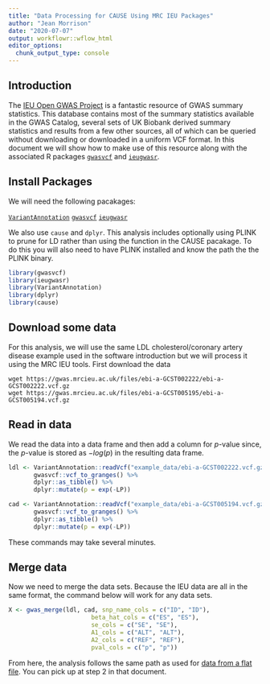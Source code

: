 ```yaml
---
title: "Data Processing for CAUSE Using MRC IEU Packages"
author: "Jean Morrison"
date: "2020-07-07"
output: workflowr::wflow_html
editor_options:
  chunk_output_type: console
---
```


## Introduction

The [IEU Open GWAS Project](https://gwas.mrcieu.ac.uk/) is a fantastic resource of GWAS summary statistics. This database contains most of the summary statistics available in the GWAS Catalog, several sets of UK Biobank derived summary statistics and results from a few other sources, all of which can be queried without downloading or downloaded in a uniform VCF format. In this document we will show how to make use of this resource along with the associated R packages [`gwasvcf`](https://github.com/mrcieu/gwasvcf) and [`ieugwasr`](https://github.com/mrcieu/ieugwasr).



## Install Packages

We will need the following pacakages:

[`VariantAnnotation`](https://www.bioconductor.org/packages/release/bioc/html/VariantAnnotation.html)
[`gwasvcf`](https://github.com/mrcieu/gwasvcf)
[`ieugwasr`](https://github.com/mrcieu/ieugwasr)

We also use `cause` and `dplyr`. This analysis includes optionally using PLINK to prune for LD rather than using the function in the CAUSE pacakage. To do this you will also need to have PLINK installed and know the path the the PLINK binary. 


```r
library(gwasvcf)
library(ieugwasr)
library(VariantAnnotation)
library(dplyr)
library(cause)
```
## Download some data

For this analysis, we will use the same LDL cholesterol/coronary artery disease example used in the software introduction but we will process it using the MRC IEU tools. First download the data

```
wget https://gwas.mrcieu.ac.uk/files/ebi-a-GCST002222/ebi-a-GCST002222.vcf.gz 
wget https://gwas.mrcieu.ac.uk/files/ebi-a-GCST005195/ebi-a-GCST005194.vcf.gz
```

## Read in data

We read the data into a data frame and then add a column for $p$-value since, the $p$-value is stored as $-log(p)$ in the resulting data frame. 

```r
ldl <- VariantAnnotation::readVcf("example_data/ebi-a-GCST002222.vcf.gz") %>%
       gwasvcf::vcf_to_granges() %>%
       dplyr::as_tibble() %>%
       dplyr::mutate(p = exp(-LP))

cad <- VariantAnnotation::readVcf("example_data/ebi-a-GCST005194.vcf.gz") %>%
       gwasvcf::vcf_to_granges() %>%
       dplyr::as_tibble() %>%
       dplyr::mutate(p = exp(-LP))
```


These commands may take several minutes.

## Merge data

Now we need to merge the data sets. Because the IEU data are all in the same format, the command below will work for any data sets.

```r
X <- gwas_merge(ldl, cad, snp_name_cols = c("ID", "ID"), 
                       beta_hat_cols = c("ES", "ES"), 
                       se_cols = c("SE", "SE"), 
                       A1_cols = c("ALT", "ALT"), 
                       A2_cols = c("REF", "REF"), 
                       pval_cols = c("p", "p"))
```


From here, the analysis follows the same path as used for [data from a flat file](ldl_cad.html). You can pick up at step 2 in that document.
